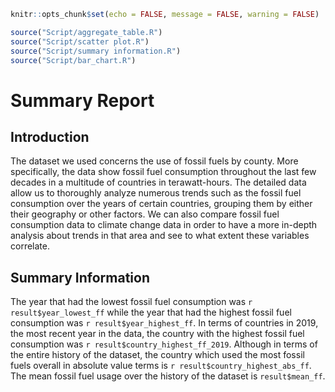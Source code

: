 ```r
knitr::opts_chunk$set(echo = FALSE, message = FALSE, warning = FALSE)
```

```r
source("Script/aggregate_table.R")
source("Script/scatter plot.R")
source("Script/summary information.R")
source("Script/bar_chart.R")
```

# Summary Report

## Introduction

The dataset we used concerns the use of fossil fuels by county. More specifically, the data show fossil fuel consumption throughout the last few decades in a multitude of countries in terawatt-hours. The detailed data allow us to thoroughly analyze numerous trends such as the fossil fuel consumption over the years of certain countries, grouping them by either their geography or other factors. We can also compare fossil fuel consumption data to climate change data in order to have a more in-depth analysis about trends in that area and see to what extent these variables correlate.

## Summary Information

The year that had the lowest fossil fuel consumption was `r result$year_lowest_ff` while the year that had the highest fossil fuel consumption was `r result$year_highest_ff`. In terms of countries in 2019, the most recent year in the data, the country with the highest fossil fuel consumption was `r result$country_highest_ff_2019`. Although in terms of the entire history of the dataset, the country which used the most fossil fuels overall in absolute value terms is `r result$country_highest_abs_ff`. The mean fossil fuel usage over the history of the dataset is `result$mean_ff`.